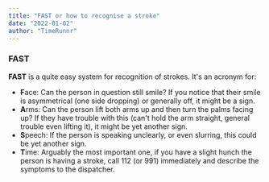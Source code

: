 ```yaml
---
title: "FAST or how to recognise a stroke"
date: "2022-01-02"
author: "TimeRunnr"
---
```

### FAST
**FAST** is a quite easy system for recognition of strokes. It's an acronym for:
* **F**ace: Can the person in question still smile? If you notice that their smile is asymmetrical (one side dropping) or generally off, it might be a sign.
* **A**rms: Can the person lift both arms up and then turn the palms facing up? If they have trouble with this (can't hold the arm straight, general trouble even lifting it), it might be yet another sign.
* **S**peech: If the person is speaking unclearly, or even slurring, this could be yet another sign.
* **T**ime: Arguably the most important one, if you have a slight hunch the person is having a stroke, call 112 (or 991) immediately and describe the symptoms to the dispatcher.
